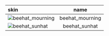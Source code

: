 | skin                                                                                     |      name       |
| :--------------------------------------------------------------------------------------- | :-------------: |
| ![beehat_mourning](https://items.kleientertainment.com/images/DST/beehat_mourning/small) | beehat_mourning |
| ![beehat_sunhat](https://items.kleientertainment.com/images/DST/beehat_sunhat/small)     |  beehat_sunhat  |
